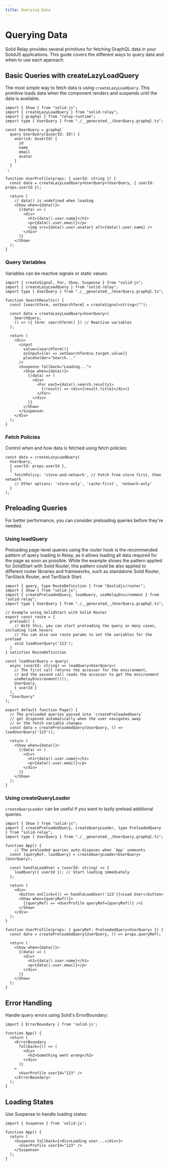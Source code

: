```yaml
---
title: Querying Data
---
```


# Querying Data

Solid Relay provides several primitives for fetching GraphQL data in your SolidJS applications. This guide covers the different ways to query data and when to use each approach.

## Basic Queries with createLazyLoadQuery

The most simple way to fetch data is using `createLazyLoadQuery`. This primitive loads data when the component renders and suspends until the data is available.

```tsx
import { Show } from "solid-js";
import { createLazyLoadQuery } from "solid-relay";
import { graphql } from "relay-runtime";
import type { UserQuery } from "./__generated__/UserQuery.graphql.ts";

const UserQuery = graphql`
  query UserQuery($userId: ID!) {
    user(id: $userId) {
      id
      name
      email
      avatar
    }
  }
`;

function UserProfile(props: { userId: string }) {
  const data = createLazyLoadQuery<UserQuery>(UserQuery, { userId: props.userId });

  return (
    // data() is undefined when loading
    <Show when={data()}>
      {(data) => (
        <div>
          <h1>{data().user.name}</h1>
          <p>{data().user.email}</p>
          <img src={data().user.avatar} alt={data().user.name} />
        </div>
      )}
    </Show>
  );
}
```

### Query Variables

Variables can be reactive signals or static values:

```tsx
import { createSignal, For, Show, Suspense } from "solid-js";
import { createLazyLoadQuery } from "solid-relay";
import type { UserQuery } from "./__generated__/UserQuery.graphql.ts";

function SearchResults() {
  const [searchTerm, setSearchTerm] = createSignal<string>("");

  const data = createLazyLoadQuery<UserQuery>(
    SearchQuery,
    () => ({ term: searchTerm() }) // Reactive variables
  );

  return (
    <div>
      <input
        value={searchTerm()}
        onInput={(e) => setSearchTerm(e.target.value)}
        placeholder="Search..."
      />
      <Suspense fallback="Loading...">
        <Show when={data()}>
          {(data) => (
            <div>
              <For each={data().search.results}>
                {(result) => <div>{result.title}</div>}
              </For>
            </div>
          )}
        </Show>
      </Suspense>
    </div>
  );
}
```

### Fetch Policies

Control when and how data is fetched using fetch policies:

```tsx
const data = createLazyLoadQuery(
  UserQuery,
  { userId: props.userId },
  {
    fetchPolicy: 'store-and-network', // Fetch from store first, then network
    // Other options: 'store-only', 'cache-first', 'network-only'
  }
);
```

## Preloading Queries

For better performance, you can consider preloading queries before they're needed.

### Using loadQuery

Preloading page-level queries using the router hook is the recommended pattern of query loading in Relay,
as it allows loading all data required for the page as soon as possible.
While the example shows the pattern applied for SolidStart with Solid Router,
this pattern could be also applied to different router libraries and frameworks, such as standalone Solid Router, TanStack Router, and TanStack Start.

```tsx
import { query, type RouteDefinition } from "@solidjs/router";
import { Show } from "solid-js";
import { createPreloadedQuery, loadQuery, useRelayEnvironment } from "solid-relay";
import type { UserQuery } from "./__generated__/UserQuery.graphql.ts";

// Example using SolidStart with Solid Router
export const route = {
  preload() {
    // With this, you can start preloading the query in many cases, including link hovers
    // You can also use route params to set the variables for the preload
    void loadUserQuery('123');
  }
} satisfies RouteDefinition

const loadUserQuery = query(
  async (userId: string) => loadQuery<UserQuery>(
    // The first call returns the accessor for the environment,
    // and the second call reads the accessor to get the environment
    useRelayEnvironment()(),
    UserQuery,
    { userId }
  ),
  "UserQuery"
);

export default function Page() {
  // The preloaded queries passed into `createPreloadedQuery`
  // get disposed automatically when the user navigates away
  // or the fetch variable changes
  const data = createPreloadedQuery(UserQuery, () => loadUserQuery('123'));

  return (
    <Show when={data()}>
      {(data) => (
        <div>
          <h1>{data().user.name}</h1>
          <p>{data().user.email}</p>
        </div>
      )}
    </Show>
  );
}
```

### Using createQueryLoader

`createQueryLoader` can be useful if you want to lazily preload additional queries.

```tsx
import { Show } from "solid-js";
import { createPreloadedQuery, createQueryLoader, type PreloadedQuery } from "solid-relay";
import type { UserQuery } from "./__generated__/UserQuery.graphql.ts";

function App() {
	// The preloaded queries auto-disposes when `App` unmounts
  const [queryRef, loadQuery] = createQueryLoader<UserQuery>(UserQuery);

  const handleLoadUser = (userId: string) => {
    loadQuery({ userId }); // Start loading immediately
  };

  return (
    <div>
      <button onClick={() => handleLoadUser('123')}>Load User</button>
      <Show when={queryRef()}>
        {(queryRef) => <UserProfile queryRef={queryRef()} />}
      </Show>
    </div>
  );
}

function UserProfile(props: { queryRef: PreloadedQuery<UserQuery> }) {
  const data = createPreloadedQuery(UserQuery, () => props.queryRef);

  return (
    <Show when={data()}>
      {(data) => (
        <div>
          <h1>{data().user.name}</h1>
          <p>{data().user.email}</p>
        </div>
      )}
    </Show>
  );
}
```

## Error Handling

Handle query errors using Solid's ErrorBoundary:

```tsx
import { ErrorBoundary } from 'solid-js';

function App() {
  return (
    <ErrorBoundary
      fallback={() => (
        <div>
          <h2>Something went wrong</h2>
        </div>
      )}
    >
      <UserProfile userId="123" />
    </ErrorBoundary>
  );
}
```

## Loading States

Use Suspense to handle loading states:

```tsx
import { Suspense } from 'solid-js';

function App() {
  return (
    <Suspense fallback={<div>Loading user...</div>}>
      <UserProfile userId="123" />
    </Suspense>
  );
}
```
